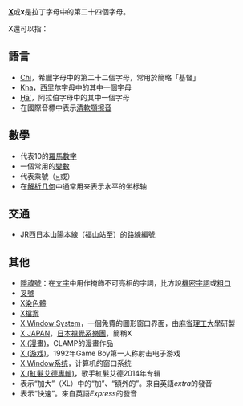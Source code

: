 '''[[X|X]]'''或'''x'''是拉丁字母中的第二十四個字母。

X還可以指：

== 語言 ==
* [[Χ|Chi]]，希臘字母中的第二十二個字母，常用於簡略「基督」
* [[Х|Kha]]，西里尔字母中的其中一個字母
* [[خ|Ḫāʼ]]，阿拉伯字母中的其中一個字母
* 在國際音標中表示[[清軟顎擦音|清軟顎擦音]]

== 數學 ==
* 代表10的[[羅馬數字|羅馬數字]]
* 一個常用的[[變數|變數]]
* 代表乘號（[[×|×]]或{{unicode|✕}}）
* 在[[解析几何|解析几何]]中通常用来表示水平的坐标轴

== 交通 ==
{{線路名消歧義}}
* [[JR西日本|JR西日本]][[山陽本線|山陽本線]]（[[福山站_(日本)|福山站]]至{{lj|糸崎站|糸崎駅}}）的路線編號

== 其他 ==
* [[隱諱號|隱諱號]]：在[[文字|文字]]中用作掩飾不可亮相的字詞，比方說[[機密性|機密字詞]]或[[髒話|粗口]]
* [[叉號|叉號]]
* [[X染色體|X染色體]]
* [[X档案|X檔案]]
* [[X_Window系統|X Window System]]，一個免費的圖形窗口界面，由[[麻省理工大學|麻省理工大學]]研製
* [[X_Japan|X JAPAN]]，[[日本|日本]][[視覺系|視覺系]][[樂團|樂團]]，簡稱X
* [[X_(漫畫)|X (漫畫)]]，CLAMP的漫畫作品
* [[X_(游戏)|X (游戏)]]，1992年Game Boy第一人称射击电子游戏
* [[X_Window系统|X Window系统]]，计算机的窗口系统
* [[X_(紅髮艾德專輯)|X (紅髮艾德專輯)]]，歌手紅髮艾德2014年专辑
* 表示“加大”（XL）中的“加”、“額外的”。來自英語''extra''的發音
* 表示“快速”。來自英語''Express''的發音

{{Letter disambig}}